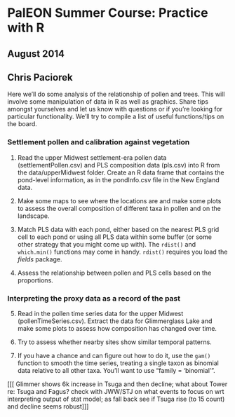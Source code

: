 # PalEON Summer Course: Practice with R
## August 2014
## Chris Paciorek

Here we'll do some analysis of the relationship of pollen and trees.
 This will involve some manipulation of data in R as well as graphics.
 Share tips amongst yourselves and let us know with questions or if you're
 looking for particular functionality.
 We'll try to compile a list of useful functions/tips on the board.

### Settlement pollen and calibration against vegetation

  1. Read the upper Midwest settlement-era pollen data (settlementPollen.csv) and PLS composition data (pls.csv)
 into R from the data/upperMidwest folder. Create an R data frame that contains
the pond-level information, as in the pondInfo.csv file in the New England data.

  2. Make some maps to see where the locations are and make some plots to assess
 the overall composition of different taxa in pollen and on the landscape.

  3. Match PLS data with each pond, either based on the nearest PLS grid cell
 to each pond or using all PLS data within some buffer (or some other strategy
 that you might come up with). The `rdist()` and `which.min()` functions
may come in handy. `rdist()` requires you load the *fields* package.

  4. Assess the relationship between pollen and PLS cells based on the proportions.
 
### Interpreting the proxy data as a record of the past

  5. Read in the pollen time series data for the upper Midwest (pollenTimeSeries.csv). Extract the data for Glimmerglass Lake and make some plots to assess how composition has changed over time.

  6. Try to assess whether nearby sites show similar temporal patterns.
 
  7. If you have a chance and can figure out how to do it, use the `gam()` function
 to smooth the time series, treating a single taxon as binomial data relative
 to all other taxa. You'll want to use "family = 'binomial'". 

[[[ Glimmer shows 6k increase in Tsuga and then decline; what about Tower re: Tsuga and Fagus? check with JWW/STJ on what events to focus on wrt interpreting output of stat model; as fall back see if Tsuga rise (to 15 count) and decline seems robust]]]
